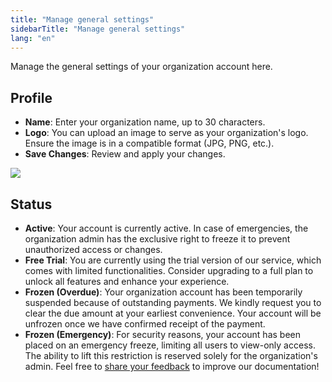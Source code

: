 ```yaml
---
title: "Manage general settings"
sidebarTitle: "Manage general settings"
lang: "en"
---
```


Manage the general settings of your organization account here.

## Profile

- **Name**: Enter your organization name, up to 30 characters. <br/>
- **Logo**: You can upload an image to serve as your organization's logo. Ensure the image is in a compatible format (JPG, PNG, etc.). <br/>
- **Save Changes**: Review and apply your changes.

<img src="/en/images/organization/org1.png" className="screenshot_full_screen"/>

## Status

- **Active**: Your account is currently active. In case of emergencies, the organization admin has the exclusive right to freeze it to prevent unauthorized access or changes.
- **Free Trial**: You are currently using the trial version of our service, which comes with limited functionalities. Consider upgrading to a full plan to unlock all features and enhance your experience.
- **Frozen (Overdue)**: Your organization account has been temporarily suspended because of outstanding payments. We kindly request you to clear the due amount at your earliest convenience. Your account will be unfrozen once we have confirmed receipt of the payment.
- **Frozen (Emergency)**: For security reasons, your account has been placed on an emergency freeze, limiting all users to view-only access. The ability to lift this restriction is reserved solely for the organization's admin.
<Tip>Feel free to [share your feedback](https://forms.zohopublic.com/cobo/form/DocumentFeedbackForm/formperma/QvLOhxJv1_JMsJ-1dleZ8Itb_7rzN-LtgvsDdxosoVI?referrername=manuals) to improve our documentation!</Tip>
